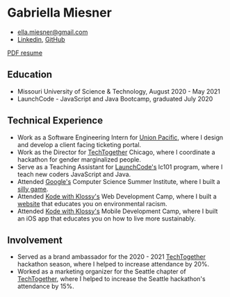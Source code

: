 
# Gabriella Miesner

- ella.miesner@gmail.com
- [Linkedin](https://www.linkedin.com/in/gmiesner/), [GitHub](https://github.com/gmiesner)

[PDF resume](/gabriella_miesner's_resume.pdf)

## Education
- Missouri University of Science & Technology, August 2020 - May 2021
- LaunchCode - JavaScript and Java Bootcamp, graduated July 2020

## Technical Experience
- Work as a Software Engineering Intern for [Union Pacific](https://up.com/), where I design and develop a client facing ticketing portal.
- Work as the Director for [TechTogether](https://techtogether.io) Chicago, where I coordinate a hackathon for gender marginalized people.
- Serve as a Teaching Assistant for [LaunchCode's](https://launchcode.org/lc101) lc101 program, where I teach new coders JavaScript and Java.
- Attended [Google's](https://buildyourfuture.withgoogle.com/programs/computer-science-summer-institute/) Computer Science Summer Institute, where I built a [silly game](https://agar-js.glitch.me/).
- Attended [Kode with Klossy's](https://www.kodewithklossy.com/) Web Development Camp, where I built a [website](https://kwk-final-project--gmiesner.repl.co/) that educates you on environmental racism. 
- Attended [Kode with Klossy's](https://www.kodewithklossy.com/) Mobile Development Camp, where I built an iOS app that educates you on how to live more sustainably. 

## Involvement
- Served as a brand ambassador for the 2020 - 2021 [TechTogether](https://techtogether.io) hackathon season, where I helped to increase attendance by 20%.
- Worked as a marketing organizer for the Seattle chapter of [TechTogether](https://techtogether.io), where I helped to increase the Seattle hackathon's attendance by 15%.